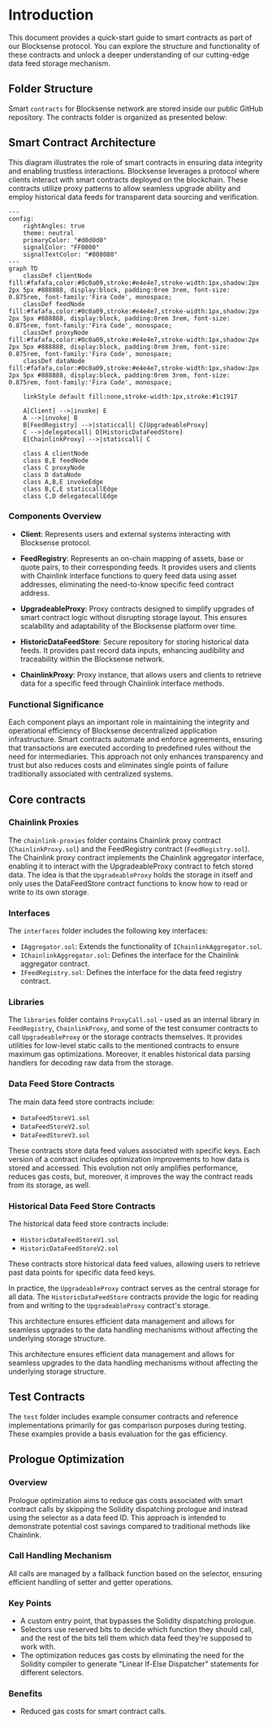 
# Introduction

This document provides a quick-start guide to smart contracts as part of our Blocksense protocol. You can explore the structure and functionality of these contracts and unlock a deeper understanding of our cutting-edge data feed storage mechanism.

## Folder Structure

Smart `contracts` for Blocksense network are stored inside our public GitHub repository. The contracts folder is organized as presented below:

<ContractsFileTree data={contractsFileStructure} />

## Smart Contract Architecture

This diagram illustrates the role of smart contracts in ensuring data integrity and enabling trustless interactions. Blocksense leverages a protocol where clients interact with smart contracts deployed on the blockchain. These contracts utilize proxy patterns to allow seamless upgrade ability and employ historical data feeds for transparent data sourcing and verification.

```mermaid
---
config:
    rightAngles: true
    theme: neutral
    primaryColor: "#d0d0d0"
    signalColor: "FF0000"
    signalTextColor: "#808080"
---
graph TD
    classDef clientNode fill:#fafafa,color:#0c0a09,stroke:#e4e4e7,stroke-width:1px,shadow:2px 2px 5px #888888, display:block, padding:0rem 3rem, font-size: 0.875rem, font-family:'Fira Code', monospace;
    classDef feedNode fill:#fafafa,color:#0c0a09,stroke:#e4e4e7,stroke-width:1px,shadow:2px 2px 5px #888888, display:block, padding:0rem 3rem, font-size: 0.875rem, font-family:'Fira Code', monospace;
    classDef proxyNode fill:#fafafa,color:#0c0a09,stroke:#e4e4e7,stroke-width:1px,shadow:2px 2px 5px #888888, display:block, padding:0rem 3rem, font-size: 0.875rem, font-family:'Fira Code', monospace;
    classDef dataNode fill:#fafafa,color:#0c0a09,stroke:#e4e4e7,stroke-width:1px,shadow:2px 2px 5px #888888, display:block, padding:0rem 3rem, font-size: 0.875rem, font-family:'Fira Code', monospace;

    linkStyle default fill:none,stroke-width:1px,stroke:#1c1917

    A[Client] -->|invoke| E
    A -->|invoke| B
    B[FeedRegistry] -->|staticcall| C[UpgradeableProxy]
    C -->|delegatecall| D[HistoricDataFeedStore]
    E[ChainlinkProxy] -->|staticcall| C

    class A clientNode
    class B,E feedNode
    class C proxyNode
    class D dataNode
    class A,B,E invokeEdge
    class B,C,E staticcallEdge
    class C,D delegatecallEdge
```

### Components Overview

- **Client**: Represents users and external systems interacting with Blocksense protocol.

- **FeedRegistry**: Represents an on-chain mapping of assets, base or quote pairs, to their corresponding feeds. It provides users and clients with Chainlink interface functions to query feed data using asset addresses, eliminating the need-to-know specific feed contract address.

- **UpgradeableProxy**: Proxy contracts designed to simplify upgrades of smart contract logic without disrupting storage layout. This ensures scalability and adaptability of the Blocksense platform over time.

- **HistoricDataFeedStore**: Secure repository for storing historical data feeds. It provides past record data inputs, enhancing audibility and traceability within the Blocksense network.

- **ChainlinkProxy**: Proxy instance, that allows users and clients to retrieve data for a specific feed through Chainlink interface methods.

### Functional Significance

Each component plays an important role in maintaining the integrity and operational efficiency of Blocksense decentralized application infrastructure. Smart contracts automate and enforce agreements, ensuring that transactions are executed according to predefined rules without the need for intermediaries. This approach not only enhances transparency and trust but also reduces costs and eliminates single points of failure traditionally associated with centralized systems.

## Core contracts

### Chainlink Proxies

The `chainlink-proxies` folder contains Chainlink proxy contract (`ChainlinkProxy.sol`) and the FeedRegistry contract (`FeedRegistry.sol`). The Chainlink proxy contract implements the Chainlink aggregator interface, enabling it to interact with the UpgradeableProxy contract to fetch stored data. The idea is that the `UpgradeableProxy` holds the storage in itself and only uses the DataFeedStore contract functions to know how to read or write to its own storage.

### Interfaces

The `interfaces` folder includes the following key interfaces:

- `IAggregator.sol`: Extends the functionality of `IChainlinkAggregator.sol`.
- `IChainlinkAggregator.sol`: Defines the interface for the Chainlink aggregator contract.
- `IFeedRegistry.sol`: Defines the interface for the data feed registry contract.

### Libraries

The `libraries` folder contains `ProxyCall.sol` - used as an internal library in `FeedRegistry`, `ChainlinkProxy`, and some of the test consumer contracts to call `UpgradeableProxy` or the storage contracts themselves. It provides utilities for low-level static calls to the mentioned contracts to ensure maximum gas optimizations. Moreover, it enables historical data parsing handlers for decoding raw data from the storage.

### Data Feed Store Contracts

The main data feed store contracts include:

- `DataFeedStoreV1.sol`
- `DataFeedStoreV2.sol`
- `DataFeedStoreV3.sol`

These contracts store data feed values associated with specific keys. Each version of a contract includes optimization improvements to how data is stored and accessed. This evolution not only amplifies performance, reduces gas costs, but, moreover, it improves the way the contract reads from its storage, as well.

### Historical Data Feed Store Contracts

The historical data feed store contracts include:

- `HistoricDataFeedStoreV1.sol`
- `HistoricDataFeedStoreV2.sol`

These contracts store historical data feed values, allowing users to retrieve past data points for specific data feed keys.

In practice, the `UpgradeableProxy` contract serves as the central storage for all data. The `HistoricDataFeedStore` contracts provide the logic for reading from and writing to the `UpgradeableProxy` contract's storage.

This architecture ensures efficient data management and allows for seamless upgrades to the data handling mechanisms without affecting the underlying storage structure.

This architecture ensures efficient data management and allows for seamless upgrades to the data handling mechanisms without affecting the underlying storage structure.

## Test Contracts

The `test` folder includes example consumer contracts and reference implementations primarily for gas comparison purposes during testing. These examples provide a basis evaluation for the gas efficiency.

## Prologue Optimization

### Overview

Prologue optimization aims to reduce gas costs associated with smart contract calls by skipping the Solidity dispatching prologue and instead using the selector as a data feed ID. This approach is intended to demonstrate potential cost savings compared to traditional methods like Chainlink.

### Call Handling Mechanism

All calls are managed by a fallback function based on the selector, ensuring efficient handling of setter and getter operations.

### Key Points

- A custom entry point, that bypasses the Solidity dispatching prologue.
- Selectors use reserved bits to decide which function they should call, and the rest of the bits tell them which data feed they're supposed to work with.
- The optimization reduces gas costs by eliminating the need for the Solidity compiler to generate "Linear If-Else Dispatcher" statements for different selectors.

### Benefits

- Reduced gas costs for smart contract calls.
